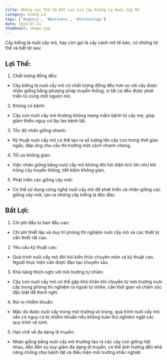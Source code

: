 ---
title: Những Lợi Thế Và Bất Lợi Của Cây Kiểng Lá Nuôi Cấy Mô
category: Kiểng Lá
tags: ['#agency', '#business', '#technology']
date: 2024-07-21
thumbnail: image.jpg
---

Cây kiểng lá nuôi cấy mô, hay còn gọi là cây cảnh mô tế bào, có những lợi thế và bất lợi sau:

## Lợi Thế:

1. Chất lượng đồng đều:

- Cây kiểng lá nuôi cấy mô có chất lượng đồng đều hơn so với cây được nhân giống bằng phương pháp truyền thống, vì tất cả đều được phát triển từ cùng một nguồn mô.

2. Không có bệnh:

- Cây con nuôi cấy mô thường không mang mầm bệnh từ cây mẹ, giúp giảm thiểu nguy cơ lây lan bệnh tật.

3. Tốc độ nhân giống nhanh:

- Kỹ thuật nuôi cấy mô có thể tạo ra số lượng lớn cây con trong thời gian ngắn, đáp ứng nhu cầu thị trường một cách nhanh chóng.

4. Tối ưu không gian:

- Việc nhân giống bằng nuôi cấy mô không đòi hỏi diện tích lớn như khi trồng cây truyền thống, tiết kiệm không gian.

5. Phát triển các giống cây mới:

- Có thể sử dụng công nghệ nuôi cấy mô để phát triển và nhân giống các giống cây mới, tạo ra những cây kiểng lá độc đáo.

## Bất Lợi:

1. Chi phí đầu tư ban đầu cao:

- Chi phí thiết lập và duy trì phòng thí nghiệm nuôi cấy mô và các thiết bị cần thiết rất cao.

2. Yêu cầu kỹ thuật cao:

- Quá trình nuôi cấy mô đòi hỏi kiến thức chuyên môn và kỹ thuật cao. Người thực hiện cần được đào tạo chuyên sâu.

3. Khả năng thích nghi với môi trường tự nhiên:

- Cây con nuôi cấy mô có thể gặp khó khăn khi chuyển từ môi trường nuôi cấy trong phòng thí nghiệm ra ngoài tự nhiên, cần thời gian và chăm sóc đặc biệt để thích nghi.

4. Rủi ro nhiễm khuẩn:

- Mặc dù được nuôi cấy trong môi trường vô trùng, quá trình nuôi cấy mô vẫn có nguy cơ bị nhiễm khuẩn nếu không tuân thủ nghiêm ngặt các quy trình vệ sinh.

5. Hạn chế về đa dạng di truyền:

- Nhân giống bằng nuôi cấy mô thường tạo ra các cây con giống hệt nhau, dẫn đến sự suy giảm đa dạng di truyền, có thể ảnh hưởng đến khả năng chống chịu bệnh tật và điều kiện môi trường khắc nghiệt.